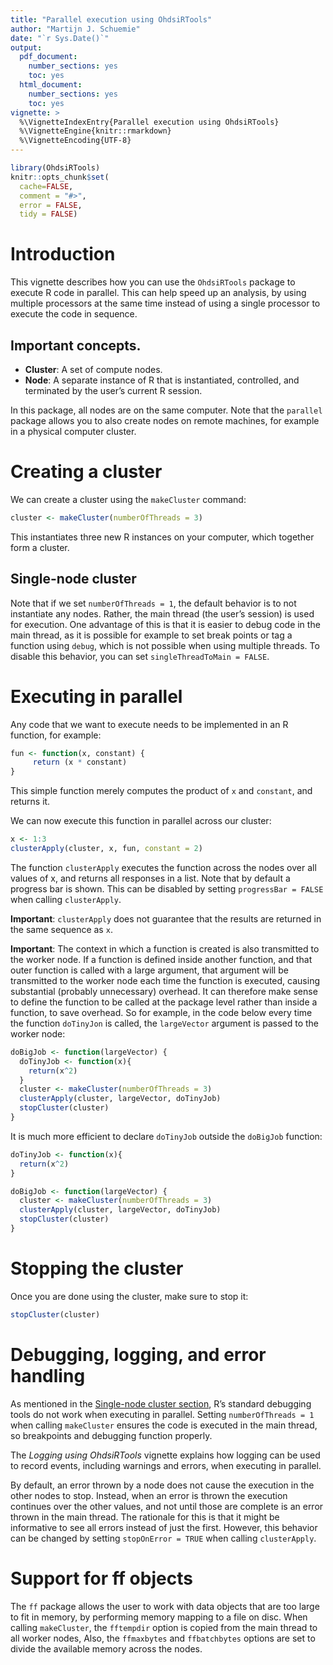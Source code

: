 ```yaml
---
title: "Parallel execution using OhdsiRTools"
author: "Martijn J. Schuemie"
date: "`r Sys.Date()`"
output:
  pdf_document:
    number_sections: yes
    toc: yes
  html_document:
    number_sections: yes
    toc: yes
vignette: >
  %\VignetteIndexEntry{Parallel execution using OhdsiRTools}
  %\VignetteEngine{knitr::rmarkdown}
  %\VignetteEncoding{UTF-8}
---
```


```r
library(OhdsiRTools)
knitr::opts_chunk$set(
  cache=FALSE,
  comment = "#>",
  error = FALSE,
  tidy = FALSE)
```
# Introduction

This vignette describes how you can use the `OhdsiRTools` package to execute R code in parallel. This can help speed up an analysis, by using multiple processors at the same time instead of using a single processor to  execute the code in sequence. 

## Important concepts.

* **Cluster**: A set of compute nodes. 
* **Node**: A separate instance of R that is instantiated, controlled, and terminated by the user's current R session.

In this package, all nodes are on the same computer. Note that the `parallel` package allows you to also create nodes on remote machines, for example in a physical computer cluster.

# Creating a cluster

We can create a cluster using the `makeCluster` command:

```r
cluster <- makeCluster(numberOfThreads = 3)
```

This instantiates three new R instances on your computer, which together form a cluster. 

## Single-node cluster {#singleNode}

Note that if we set `numberOfThreads = 1`, the default behavior is to not instantiate any nodes. Rather, the main thread (the user's session) is used for execution. One advantage of this is that it is easier to debug code in the main thread, as it is possible for example to set break points or tag a function using `debug`, which is not possible when using multiple threads. To disable this behavior, you can set `singleThreadToMain = FALSE`.

# Executing in parallel

Any code that we want to execute needs to be implemented in an R function, for example:

```r
fun <- function(x, constant) {
     return (x * constant)
}
```

This simple function merely computes the product of `x` and `constant`, and returns it. 

We can now execute this function in parallel across our cluster:

```r
x <- 1:3
clusterApply(cluster, x, fun, constant = 2)
```

The function `clusterApply` executes the function across the nodes over all values of x, and returns all responses in a list. Note that by default a progress bar is shown. This can be disabled by setting `progressBar = FALSE` when calling `clusterApply`.

**Important**: `clusterApply` does not guarantee that the results are returned in the same sequence as `x`.

**Important**:  The context in which a function is created is also transmitted to the worker node. If a function is defined inside another function, and that outer function is called with a large argument, that argument will be transmitted to the worker node each time the function is executed, causing substantial (probably unnecessary) overhead. It can therefore make sense to define the function to be called at the package level rather than inside a function, to save overhead. So for example, in the code below every time the function `doTinyJon` is called, the `largeVector` argument is passed to the worker node:

```r
doBigJob <- function(largeVector) {
  doTinyJob <- function(x){
    return(x^2)
  }
  cluster <- makeCluster(numberOfThreads = 3)
  clusterApply(cluster, largeVector, doTinyJob)
  stopCluster(cluster)
}
```

It is much more efficient to declare `doTinyJob` outside the `doBigJob` function:

```r
doTinyJob <- function(x){
  return(x^2)
}

doBigJob <- function(largeVector) {
  cluster <- makeCluster(numberOfThreads = 3)
  clusterApply(cluster, largeVector, doTinyJob)
  stopCluster(cluster)
}
```

# Stopping the cluster

Once you are done using the cluster, make sure to stop it:

```r
stopCluster(cluster)
```


# Debugging, logging, and error handling

As mentioned in the [Single-node cluster section](#singleNode), R's standard debugging tools do not work when executing in parallel. Setting `numberOfThreads = 1` when calling `makeCluster` ensures the code is executed in the main thread, so breakpoints and debugging function properly. 

The *Logging using OhdsiRTools* vignette explains how logging can be used to record events, including warnings and errors, when executing in parallel.

By default, an error thrown by a node does not cause the execution in the other nodes to stop. Instead, when an error is thrown the execution continues over the other values, and not until those are complete is an error thrown in the main thread. The rationale for this is that it might be informative to see all errors instead of just the first. However, this behavior can be changed by setting `stopOnError = TRUE` when calling `clusterApply`.

# Support for ff objects

The `ff` package allows the user to work with data objects that are too large to fit in memory, by performing memory mapping to a file on disc. When calling `makeCluster`, the `fftempdir` option is copied from the main thread to all worker nodes, Also, the `ffmaxbytes` and `ffbatchbytes` options are set to divide the available memory across the nodes.

